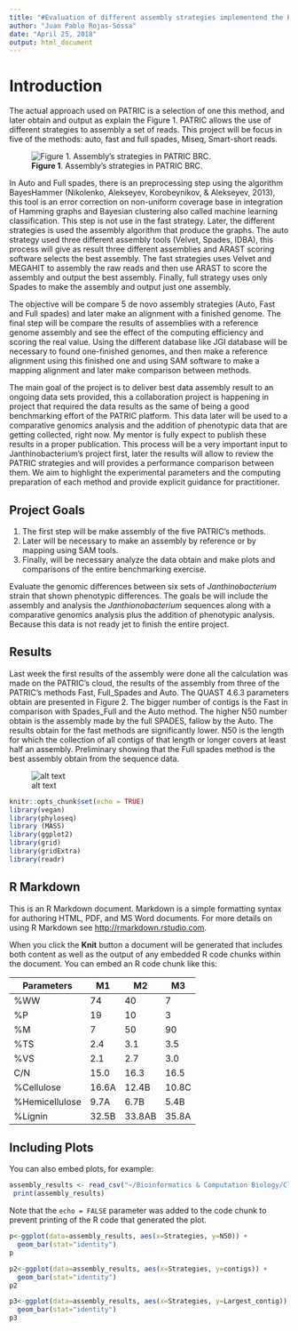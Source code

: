 ---
title: "#Evaluation of different assembly strategies implementend the PATRIC Bioinformatic resource center"
author: "Juan Pablo Rojas-Sossa"
date: "April 25, 2018"
output: html_document
---
# Introduction

The actual approach used on PATRIC is a selection of one this method, and later obtain and output as explain the Figure 1. PATRIC allows the use of different strategies to assembly a set of reads. This project will be focus in five of the methods: auto, fast and full spades, Miseq, Smart-short reads.

![**Figure 1**. Assembly's strategies in PATRIC BRC.](Patric_picture_1.png)

In Auto and Full spades, there is an preprocessing step using the algorithm BayesHammer (Nikolenko, Alekseyev, Korobeynikov, & Alekseyev, 2013), this tool is an error correction  on non-uniform coverage base in integration of Hamming graphs and Bayesian clustering also called machine learning classification. This step is not use in the fast strategy.
Later, the different strategies is used the assembly algorithm that produce the graphs. The auto strategy used three different assembly tools (Velvet, Spades, IDBA), this process will give as result three different assemblies and ARAST scoring software selects the best assembly. The fast strategies uses Velvet and MEGAHIT to assembly the raw reads and then use ARAST to score the assembly and output the best assembly. Finally, full strategy uses only Spades to make the assembly and output just one assembly.

The objective will be compare 5 de novo assembly strategies (Auto, Fast and Full spades) and later make an alignment with a finished genome. The final step will be compare the results of assemblies with a reference genome assembly and see the effect of the computing efficiency and scoring the real value. Using the different database like JGI database will be necessary to found one-finished genomes, and then make a reference alignment using this finished one and using SAM software to make a mapping alignment and later make comparison between methods. 

The main goal of the project is to deliver best data assembly result to an ongoing data sets provided, this a collaboration project is happening in project that required the data results as the same of being a good benchmarking effort of the PATRIC platform. This data later will be used to a comparative genomics analysis and the addition of phenotypic data that are getting collected, right now. My mentor is fully expect to publish these results in a proper publication.
This process will be a very important input to Janthinobacterium's project first, later the results will allow to review the PATRIC strategies and will provides a performance comparison between them. We aim to highlight the experimental parameters and the computing preparation of each method and provide explicit guidance for practitioner. 

## Project Goals
1.	The first step will be make assembly of the five PATRIC's methods.
2.	Later will be necessary to make an assembly by reference or by mapping using SAM tools.
3.	Finally, will be necessary analyze the data obtain and make plots and comparisons of the entire benchmarking exercise.

Evaluate the genomic differences between six sets of *Janthinobacterium* strain that shown phenotypic differences. The goals be will include the assembly and analysis the *Janthionobacterium* sequences along with a comparative genomics analysis plus the addition of phenotypic analysis. Because this data is not ready jet to finish the entire project.

## Results

Last week the first results of the assembly were done all the calculation was made on the PATRIC's cloud, the results of the assembly from three of the PATRIC's methods Fast, Full_Spades and Auto. The QUAST 4.6.3 parameters obtain are presented in Figure 2. The bigger number of contigs is the Fast in comparison with Spades_Full and the Auto method. The higher N50 number obtain is the assembly made by the full SPADES, fallow by the Auto. The results obtain for the fast methods are significantly lower.  N50 is the length for which the collection of all contigs of that length or longer covers at least half an assembly. Preliminary showing that the Full spades method is the best assembly obtain from the sequence data.

![alt text](FastQC_picture_1.png)




```{r, include=FALSE}
knitr::opts_chunk$set(echo = TRUE)
library(vegan)
library(phyloseq)
library (MASS)
library(ggplot2) 
library(grid)
library(gridExtra)
library(readr)
```

## R Markdown

This is an R Markdown document. Markdown is a simple formatting syntax for authoring HTML, PDF, and MS Word documents. For more details on using R Markdown see <http://rmarkdown.rstudio.com>.

When you click the **Knit** button a document will be generated that includes both content as well as the output of any embedded R code chunks within the document. You can embed an R code chunk like this:


Parameters|M1|M2|M3
----------|-----|-----|-----
%WW|74|40|7
%P|19|10|3
%M|7|50|90
%TS|2.4|3.1|3.5
%VS|2.1|2.7|3.0
C/N|15.0|16.3|16.5
%Cellulose|16.6A|12.4B|10.8C
%Hemicellulose|9.7A|6.7B|5.4B
%Lignin |32.5B|33.8AB|35.8A


## Including Plots

You can also embed plots, for example:

```{r pressure, echo=FALSE}

assembly_results <- read_csv("~/Bioinformatics & Computation Biology/Class Project/assembly_results.csv")
 print(assembly_results)
```

Note that the `echo = FALSE` parameter was added to the code chunk to prevent printing of the R code that generated the plot.

```{r}
p<-ggplot(data=assembly_results, aes(x=Strategies, y=N50)) +
  geom_bar(stat="identity")
p

```


```{r }
p2<-ggplot(data=assembly_results, aes(x=Strategies, y=contigs)) +
  geom_bar(stat="identity")
p2
```



```{r }
p3<-ggplot(data=assembly_results, aes(x=Strategies, y=Largest_contig)) +
  geom_bar(stat="identity")
p3
```

